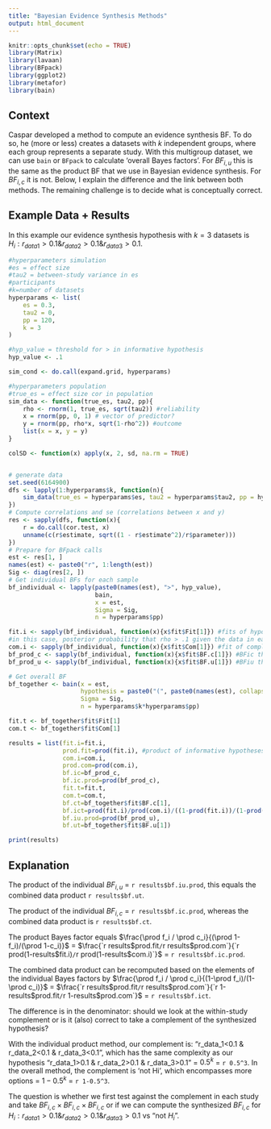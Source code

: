 ```yaml
---
title: "Bayesian Evidence Synthesis Methods"
output: html_document
---
```


```r
knitr::opts_chunk$set(echo = TRUE)
library(Matrix)
library(lavaan)
library(BFpack)
library(ggplot2)
library(metafor)
library(bain)
```

## Context
Caspar developed a method to compute an evidence synthesis BF. To do so, he (more or less) creates a datasets with $k$ independent groups, where each group represents a separate study. With this multigroup dataset, we can use `bain` or `BFpack` to calculate 'overall Bayes factors'. For $BF_{i,u}$ this is the same as the product BF that we use in Bayesian evidence synthesis. For $BF_{i,c}$ it is not. Below, I explain the difference and the link between both methods. The remaining challenge is to decide what is conceptually correct. 

## Example Data + Results
In this example our evidence synthesis hypothesis with $k=3$ datasets is $H_i: r_{data1}>0.1 \& r_{data2}>0.1 \& r_{data3}>0.1$.  

```r
#hyperparameters simulation
#es = effect size
#tau2 = between-study variance in es
#participants
#k=number of datasets
hyperparams <- list(
    es = 0.3,
    tau2 = 0,
    pp = 120,
    k = 3
)

#hyp_value = threshold for > in informative hypothesis
hyp_value <- .1

sim_cond <- do.call(expand.grid, hyperparams)

#hyperparameters population
#true_es = effect size cor in population
sim_data <- function(true_es, tau2, pp){
    rho <- rnorm(1, true_es, sqrt(tau2)) #reliability
    x = rnorm(pp, 0, 1) # vector of predictor?
    y = rnorm(pp, rho*x, sqrt(1-rho^2)) #outcome
    list(x = x, y = y)
}

colSD <- function(x) apply(x, 2, sd, na.rm = TRUE)


# generate data
set.seed(6164900)
dfs <- lapply(1:hyperparams$k, function(n){
    sim_data(true_es = hyperparams$es, tau2 = hyperparams$tau2, pp = hyperparams$pp)
})
# Compute correlations and se (correlations between x and y)
res <- sapply(dfs, function(x){
    r = do.call(cor.test, x)
    unname(c(r$estimate, sqrt((1 - r$estimate^2)/r$parameter)))
})
# Prepare for BFpack calls
est <- res[1, ]
names(est) <- paste0("r", 1:length(est))
Sig <- diag(res[2, ])
# Get individual BFs for each sample
bf_individual <- lapply(paste0(names(est), ">", hyp_value),
                        bain,
                        x = est,
                        Sigma = Sig,
                        n = hyperparams$pp)

fit.i <- sapply(bf_individual, function(x){x$fit$Fit[1]}) #fits of hypotheses (posterior probability of hypotheses given the data)
#in this case, posterior probability that rho > .1 given the data in each df.
com.i <- sapply(bf_individual, function(x){x$fit$Com[1]}) #fit of complement given the data.
bf_prod_c <- sapply(bf_individual, function(x){x$fit$BF.c[1]}) #BFic this is the complement and thus it is just fit.i/(1-fit.i)
bf_prod_u <- sapply(bf_individual, function(x){x$fit$BF.u[1]}) #BFiu this is just fit.i/com.i, so posterior prop of h1/posterior prop of hu

# Get overall BF
bf_together <- bain(x = est,
                    hypothesis = paste0("(", paste0(names(est), collapse = ", "), ") > ", hyp_value),
                    Sigma = Sig,
                    n = hyperparams$k*hyperparams$pp)

fit.t <- bf_together$fit$Fit[1]
com.t <- bf_together$fit$Com[1]

results = list(fit.i=fit.i,
               prod.fit=prod(fit.i), #product of informative hypotheses fits
               com.i=com.i,
               prod.com=prod(com.i),
               bf.ic=bf_prod_c,
               bf.ic.prod=prod(bf_prod_c),
               fit.t=fit.t,
               com.t=com.t,
               bf.ct=bf_together$fit$BF.c[1],
               bf.ict=prod(fit.i)/prod(com.i)/((1-prod(fit.i))/(1-prod(com.i))),
               bf.iu.prod=prod(bf_prod_u),
               bf.ut=bf_together$fit$BF.u[1])

print(results)

```

## Explanation
The product of the individual $BF_{i,u}$ = `r results$bf.iu.prod`, this equals the combined data product `r results$bf.ut`. 

The product of the individual $BF_{i,c}$ = `r results$bf.ic.prod`, whereas the combined data product is `r results$bf.ct`. 

The product Bayes factor equals $\frac{\prod f_i / \prod c_i}{(\prod 1-f_i)/(\prod 1-c_i)}$ = $\frac{`r results$prod.fit` / `r results$prod.com`}{`r prod(1-results$fit.i)` / `r prod(1-results$com.i)`}$ = `r results$bf.ic.prod`. 

The combined data product can be recomputed based on the elements of the individual Bayes factors by $\frac{\prod f_i / \prod c_i}{(1-\prod f_i)/(1-\prod c_i)}$ = $\frac{`r results$prod.fit` / `r results$prod.com`}{`r 1-results$prod.fit` / `r 1-results$prod.com`}$ = `r results$bf.ict`.

The difference is in the denominator: should we look at the within-study complement or is it (also) correct to take a complement of the synthesized hypothesis? 

With the individual product method, our complement is: "r_data_1<0.1 \& r_data_2<0.1 \& r_data_3<0.1", which has the same complexity as our hypothesis "r_data_1>0.1 \& r_data_2>0.1 \& r_data_3>0.1" = $0.5^k$ = `r 0.5^3`. In the overall method, the complement is 'not Hi', which encompasses more options = $1-0.5^k$ = `r 1-0.5^3`. 

The question is whether we first test against the complement in each study and take $BF_{i,c} \times BF_{i,c} \times BF_{i,c}$ or if we can compute the synthesized $BF_{i,c}$ for $H_i: r_{data1}>0.1 \& r_{data2}>0.1 \& r_{data3}>0.1$ vs "not $H_i$". 

&nbsp;
